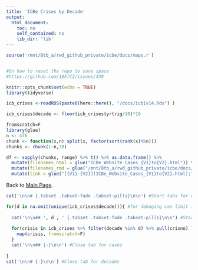 ```yaml
---
title: 'ICBe Crises by Decade'
output:
  html_document:
    toc: no
    self_contained: no
    lib_dir: 'lib'
---
```


<style>
    body .main-container {
        max-width: 1500px;
    }
</style>


```r

source('/mnt/8tb_a/rwd_github_private/icbe/docs/maps.r')


#On how to reset the repo to save space
#https://github.com/18F/C2/issues/439

knitr::opts_chunk$set(echo = TRUE)
library(tidyverse)

icb_crises <-readRDS(paste0(here::here(), "/docs/icb1v14.Rds") )

icb_crises$decade <- floor(icb_crises$yrtrig/10)*10

fromscratch=F
library(glue)
n <- 476
chunk <- function(x,n) split(x, factor(sort(rank(x)%%n)))
chunks <- chunk(1:n,30)

df <- sapply(chunks, range) %>% t() %>% as.data.frame() %>%
  mutate(filenames_html = glue("ICBe_Website_Cases_{V1}to{V2}.html")) %>%
  mutate(filenames_rmd = glue("/mnt/8tb_a/rwd_github_private/icbe/docs/ICBe_Website_Cases_{V1}to{V2}.rmd")) %>%
  mutate(link = glue("[{V1}-{V2}](ICBe_Website_Cases_{V1}to{V2}.html);"))


```

Back to [Main Page](/index.html). 

```r

cat('\n\n# {.tabset .tabset-fade .tabset-pills}\n\n') #Start tabs for decades

for(d in na.omit(unique(icb_crises$decade))){ #for debuging can limit it to just 2 decades #[1:2]
  
  cat('\n\n## ', d , ' {.tabset .tabset-fade .tabset-pills}\n\n') #Start tab for cases
  
  for(crisis in icb_crises %>% filter(decade %in% d) %>% pull(crisno) ) { 
    map(crisis, fromscratch=F)
  }
  cat('\n\n## {-}\n\n') #Close tab for cases
  
}
cat('\n\n# {-}\n\n') #Close tab for decades

```
